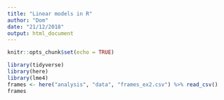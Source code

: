 ```yaml
---
title: "Linear models in R"
author: "Dom"
date: "21/12/2018"
output: html_document
---
```


```r
knitr::opts_chunk$set(echo = TRUE)
```

```r
library(tidyverse)
library(here)
library(lme4)
frames <- here("analysis", "data", "frames_ex2.csv") %>% read_csv()
frames
```
